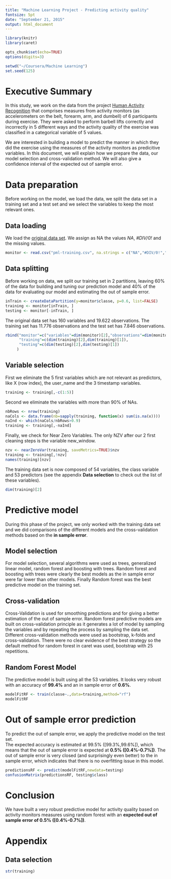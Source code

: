```yaml
---
title: "Machine Learning Project - Predicting activity quality"
fontsize: 5pt
date: "September 21, 2015"
output: html_document
---
```

```r
library(knitr)
library(caret)

opts_chunk$set(echo=TRUE)
options(digits=3)

setwd("~/Coursera/Machine Learning")
set.seed(125)
```

# Executive Summary
In this study, we work on the data from the project [Human Activity Recognition](http://groupware.les.inf.puc-rio.br/har) that comprises measures from activity monitors (as accelerometers on the belt, forearm, arm, and dumbell) of 6 participants during exercise. They were asked to perform barbell lifts correctly and incorrectly in 5 different ways and the activity quality of the exercise was classified in a categorical variable of 5 values.

We are interested in building a model to predict the manner in which they did the exercise using the measures of the activity monitors as predicitive variables. In this document, we will explain how we prepare the data, our model selection and cross-validation method. We will also give a confidence interval of the expected out of sample error.

# Data preparation
Before working on the model, we load the data, we split the data set in a training set and a test set and we select the variables to keep the most relevant ones.  

## Data loading
We load the [original data set](https://d396qusza40orc.cloudfront.net/predmachlearn/pml-training.csv). We assign as NA the values *NA*, *#DIV/0!* and the missing values.
```r
monitor <- read.csv("pml-training.csv", na.strings = c("NA","#DIV/0!",""))
```

## Data splitting
Before working on data, we split our training set in 2 partitions, leaving 60% of the data for building and tuning our prediction model and 40% of the data for evaluating our model and estimating the out of sample error.
```r
inTrain <- createDataPartition(y=monitor$classe, p=0.6, list=FALSE)
training <- monitor[inTrain, ]
testing <- monitor[-inTrain, ]
```
The original data set has 160 variables and 19.622 observations. The training set has 11.776 observations and the test set has 7.846 observations.
```r
rbind("monitor"=c("variables"=dim(monitor)[2],"observations"=dim(monitor)[1]),
      "training"=c(dim(training)[2],dim(training)[1]),
      "testing"=c(dim(testing)[2],dim(testing)[1])
     )
```

## Variable selection
First we eliminate the 5 first variables which are not relevant as predictors, like X (row index), the user_name and the 3 timestamp variables.
```r
training <- training[,-c(1:5)]
```

Second we eliminate the variables with more than 90% of NAs.
```r
nbRows <- nrow(training)
naCols <- data.frame(nb=sapply(training, function(x) sum(is.na(x))))
naInd <- which(naCols/nbRows>0.9)
training <- training[,-naInd]
```

Finally, we check for Near Zero Variables. The only NZV after our 2 first cleaning steps is the variable new_window.
```r
nzv <- nearZeroVar(training, saveMetrics=TRUE)$nzv
training <- training[,!nzv]
names(training)[nzv]
```

The training data set is now composed of 54 variables, the class variable and 53 predictors (see the appendix **Data selection** to check out the list of these variables).
```r
dim(training)[2]
```
# Predictive model
During this phase of the project, we only worked with the training data set and we did comparisons of the different models and the cross-validation methods based on the **in sample error**.  

## Model selection
For model selection, several algorithms were used as trees, generalized linear model, random forest and boosting with trees. Random forest and boosting with trees were clearly the best models as the in sample error were far lower than other models. Finally Random forest was the best predictive model on the training set.

## Cross-validation
Cross-Validation is used for smoothing predictions and for giving a better estimation of the out of sample error. Random forest predictive models are built on cross-validation principle as it generates a lot of model by sampling the variables and by repeating the process by sampling the data set.  
Different cross-validation methods were used as bootstrap, k-folds and cross-validation. There were no clear evidence of the best strategy so the default method for random forest in caret was used, bootstrap with 25 repetitions.

## Random Forest Model
The predictive model is built using all the 53 variables. It looks very robust with an accuracy of **99.4%** and an in sample error of **0.6%**.
```r
modelFitRF <- train(classe~.,data=training,method="rf")
modelFitRF
```

# Out of sample error prediction
To predict the out of sample error, we apply the predictive model on the test set.  
The expected accuracy is estimated at 99.5% ([99.3%,99.6%]), which means that the out of sample error is expected at **0.5% ([0.4%-0.7%])**. The out of sample error is very closed (and surprisingly even better) to the in sample error, which indicates that there is no overfitting issue in this model.
```r
predictionsRF <- predict(modelFitRF,newdata=testing)
confusionMatrix(predictionsRF, testing$class)
```

# Conclusion
We have built a very robust predictive model for activity quality based on activity monitors measures using random forest with an **expected out of sample error of 0.5% ([0.4%-0.7%])**.

# Appendix

## Data selection
```r
str(training)
```



